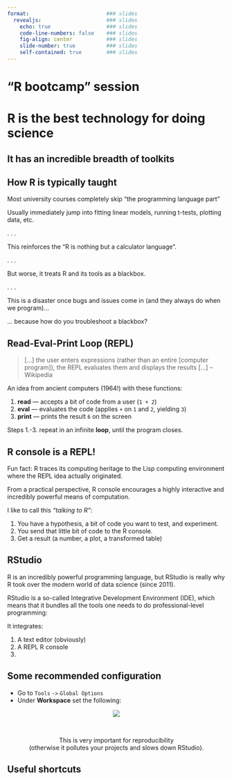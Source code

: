 ```yaml
---
format:                         ### slides
  revealjs:                     ### slides
    echo: true                  ### slides
    code-line-numbers: false    ### slides
    fig-align: center           ### slides
    slide-number: true          ### slides
    self-contained: true        ### slides
---
```


# "R bootcamp" session

# R is the best technology for doing science

## It has an incredible breadth of toolkits



## How R is typically taught

Most university courses completely skip "the programming language part"

Usually immediately jump into fitting linear models, running t-tests, plotting data, etc.

. . .

This reinforces the "R is nothing but a calculator language".

. . .

But worse, it treats R and its tools as a blackbox.

. . .

This is a disaster once bugs and issues come in (and they always do when we program)...

... because how do you troubleshoot a blackbox?


## Read-Eval-Print Loop (REPL)

> [...] the user enters expressions (rather than an entire [computer program]),
the REPL evaluates them and displays the results [...] -- Wikipedia

An idea from ancient computers (1964!) with these functions:

1. **read** --- accepts a bit of code from a user (`1 + 2`)
2. **eval** --- evaluates the code (applies `+` on `1` and `2`, yielding `3`)
3. **print** --- prints the result `6` on the screen

Steps 1.-3. repeat in an infinite **loop**, until the program closes.

## R console is a REPL!

Fun fact: R traces its computing heritage to the Lisp computing environment
where the REPL idea actually originated.

From a practical perspective, R console encourages a highly interactive
and incredibly powerful means of computation.

I like to call this _"talking to R"_:

1. You have a hypothesis, a bit of code you want to test, and experiment.
2. You send that little bit of code to the R console.
3. Get a result (a number, a plot, a transformed table)


## RStudio

R is an incredibly powerful programming language, but RStudio is really
why R took over the modern world of data science (since 2011).

RStudio is a so-called Integrative Development Environment (IDE), which
means that it bundles all the tools one needs to do professional-level
programming:

It integrates:

1. A text editor (obviously)
2. A REPL R console
3. 

## Some recommended configuration

- Go to `Tools` `->` `Global Options`
- Under **Workspace** set the following:

<center>![](files/whoami/rstudio_setting1.png)</center>

<br>

<center>This is very important for reproducibility<br>(otherwise it pollutes
your projects and slows down RStudio).</center>

## Useful shortcuts

